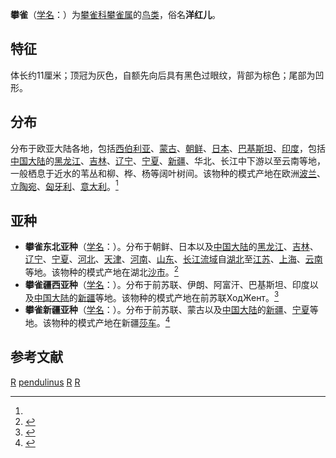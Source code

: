 {{Speciesbox
| taxon = Remiz pendulinus
| status = LC |  status_system = iucn3.1
| status_ref = <ref  name=iucn>{{IUCN2010|version=2010.3| assessors = [[BirdLife_International|BirdLife International]] | year = 2009 | id = 181420 | title = Remiz pendulinus  |downloaded = 2010-11-3}}</ref>
| image = Remiz pendulinus -Estonia -singing by partly built nest-8.jpg
| binomial_authority = ([[卡尔·林奈|Linnaeus]], 1758)<ref name='id4005'>{{cite web| url =http://www.bioinfo.cn/db05/BjdwSpecies.php?action=view&id=4005| title =攀雀| work =《中国动物物种编目数据库》| publisher =中国科学院微生物研究所| author =中国科学院动物研究所| accessdate =2009-04-04| deadurl =yes| archiveurl =https://web.archive.org/web/20160305040351/http://www.bioinfo.cn/db05/BjdwSpecies.php?action=view&id=4005| archivedate =2016-03-05}}</ref>
}}

'''攀雀'''（[[学名|学名]]：{{lang|la|''Remiz pendulinus''}}）为[[攀雀科|攀雀科]][[攀雀属|攀雀属]]的[[鸟类|鸟类]]，俗名'''洋红儿'''。

== 特征 ==
体长约11厘米；顶冠为灰色，自额先向后具有黑色过眼纹，背部为棕色；尾部为凹形。

== 分布 ==
分布于欧亚大陆各地，包括[[西伯利亚|西伯利亚]]、[[蒙古|蒙古]]、[[朝鲜|朝鲜]]、[[日本|日本]]、[[巴基斯坦|巴基斯坦]]、[[印度|印度]]，包括[[中国大陆|中国大陆]]的[[黑龙江|黑龙江]]、[[吉林|吉林]]、[[辽宁|辽宁]]、[[宁夏|宁夏]]、[[新疆|新疆]]、华北、长江中下游以至云南等地，一般栖息于近水的苇丛和柳、桦、杨等阔叶树间。该物种的模式产地在欧洲[[波兰|波兰]]、[[立陶宛|立陶宛]]、[[匈牙利|匈牙利]]、[[意大利|意大利]]。<ref name='id4005'/>

== 亚种 ==
* '''攀雀东北亚种'''（[[学名|学名]]：{{lang|la|''Remiz pendulinus consobrinus''}}）。分布于朝鲜、日本以及[[中国大陆|中国大陆]]的[[黑龙江|黑龙江]]、[[吉林|吉林]]、[[辽宁|辽宁]]、[[宁夏|宁夏]]、[[河北|河北]]、[[天津|天津]]、[[河南|河南]]、[[山东|山东]]、[[长江流域|长江流域]]自[[湖北|湖北]]至[[江苏|江苏]]、[[上海|上海]]、[[云南|云南]]等地。该物种的模式产地在湖北[[沙市|沙市]]。<ref name='id4006'>{{cite web| url =http://www.bioinfo.cn/db05/BjdwSpecies.php?action=view&id=4006| title =攀雀东北亚种| work =《中国动物物种编目数据库》| publisher =中国科学院微生物研究所| author =中国科学院动物研究所| accessdate =2009-04-04| deadurl =yes| archiveurl =https://web.archive.org/web/20160305004824/http://www.bioinfo.cn/db05/BjdwSpecies.php?action=view&id=4006| archivedate =2016-03-05}}</ref>
* '''攀雀疆西亚种'''（[[学名|学名]]：{{lang|la|''Remiz pendulinus coronatus''}}）。分布于前苏联、伊朗、阿富汗、巴基斯坦、印度以及[[中国大陆|中国大陆]]的[[新疆|新疆]]等地。该物种的模式产地在前苏联ХодЖент。<ref name='id4007'>{{cite web| url =http://www.bioinfo.cn/db05/BjdwSpecies.php?action=view&id=4007| title =攀雀疆西亚种| work =《中国动物物种编目数据库》| publisher =中国科学院微生物研究所| author =中国科学院动物研究所| accessdate =2009-04-04| deadurl =yes| archiveurl =https://web.archive.org/web/20160305103732/http://www.bioinfo.cn/db05/BjdwSpecies.php?action=view&id=4007| archivedate =2016-03-05}}</ref>
* '''攀雀新疆亚种'''（[[学名|学名]]：{{lang|la|''Remiz pendulinus stoliczkae''}}）。分布于前苏联、蒙古以及[[中国大陆|中国大陆]]的[[新疆|新疆]]、[[宁夏|宁夏]]等地。该物种的模式产地在新疆[[莎车|莎车]]。<ref name='id4008'>{{cite web| url =http://www.bioinfo.cn/db05/BjdwSpecies.php?action=view&id=4008| title =攀雀新疆亚种| work =《中国动物物种编目数据库》| publisher =中国科学院微生物研究所| author =中国科学院动物研究所| accessdate =2009-04-04| deadurl =yes| archiveurl =https://web.archive.org/web/20160305104131/http://www.bioinfo.cn/db05/BjdwSpecies.php?action=view&id=4008| archivedate =2016-03-05}}</ref>

== 参考文献 ==
{{reflist}}
{{commons|Remiz pendulinus}}

{{Taxonbar|from=Q273067}}

[[Category:IUCN红色名录无危物种|R]]
[[Category:攀雀属|pendulinus]]
[[Category:卡尔·林奈命名的生物分类|R]]
[[Category:1758年描述的鸟类|R]]